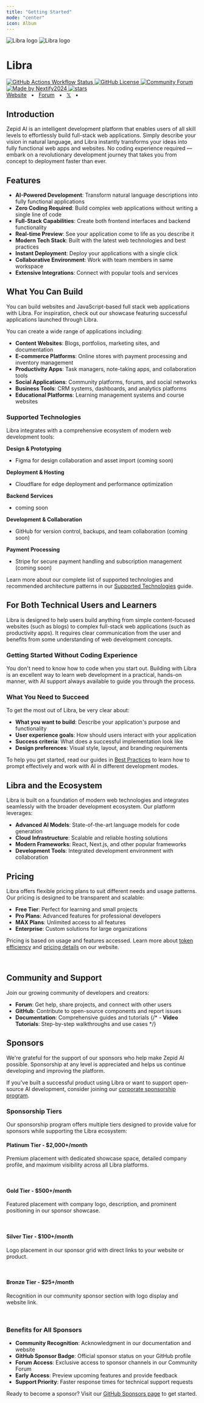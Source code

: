 ```yaml
---
title: "Getting Started"
mode: "center"
icon: Album
---
```



<div className="flex flex-col items-stretch text-center">
    <div style={{height:"170px"}}>

<img  className="block dark:hidden mx-auto my-0! h-full" alt="Libra logo" src="/logo.svg"  />
<img  className="hidden dark:block mx-auto my-0! h-full" alt="Libra logo" src="/logo-dark.svg"  />
    </div>
    <h1 className="text-3xl font-bold">Libra</h1>
    <p className="mt-2 mb-1"></p>
    <div  className="flex flex-row flex-wrap justify-center gap-1 py-2">
        <a className="border-none" href="https://github.com/nextify-limited/nextify-limited/actions/workflows/check.yml">
            <img className="h-[20px] m-0!" src="https://img.shields.io/github/actions/workflow/status/nextify-limited/nextify-limited/ci.yml?label=ci" alt="GitHub Actions Workflow Status" />
        </a>
        <a className="border-none" href="https://github.com/nextify-limited/nextify-limited/blob/main/LICENSE">
            <img className="h-[20px] m-0!" src="https://img.shields.io/badge/License-AGPL-green.svg" alt="GitHub License" />
        </a>
        <a className="border-none" href="https://forum.zepid.dev">
            <img className="h-[20px] m-0!" src="https://img.shields.io/badge/Community-Forum-7b8dcd" alt="Community Forum" />
        </a>
        <a className="border-none" href="https://x.com/nextify2024">
            <img className="h-[20px] m-0!" src="https://img.shields.io/badge/made_by-nextify2024-blue?color=FF782B&link=https://x.com/nextify2024" alt="Made by Nextify2024" />
        </a>
        <a className="border-none" href="https://github.com/nextify-limited/libra" rel="nofollow">
            <img  className="h-[20px] m-0!" src="https://img.shields.io/github/stars/nextify-limited/nextify-limited" alt="stars" />
        </a>
    </div>
    <div className="flex flex-row justify-center gap-1">
        <a href="https://zepid.dev">Website</a>
        <span>&nbsp;&nbsp;•&nbsp;&nbsp;</span>
        <a href="https://forum.zepid.dev">Forum</a>
        <span>&nbsp;&nbsp;•&nbsp;&nbsp;</span>
        <a href="https://twitter.com/nextify2024">𝕏</a>
        <span>&nbsp;&nbsp;•&nbsp;&nbsp;</span>
        <br />
    </div>
</div>

## Introduction

Zepid AI is an intelligent development platform that enables users of all skill levels to effortlessly build full-stack web applications.
Simply describe your vision in natural language, and Libra instantly transforms your ideas into fully functional web apps and websites.
No coding experience required — embark on a revolutionary development journey that takes you from concept to deployment faster than ever.

## Features

- **AI-Powered Development**: Transform natural language descriptions into fully functional applications
- **Zero Coding Required**: Build complex web applications without writing a single line of code
- **Full-Stack Capabilities**: Create both frontend interfaces and backend functionality
- **Real-time Preview**: See your application come to life as you describe it
- **Modern Tech Stack**: Built with the latest web technologies and best practices
- **Instant Deployment**: Deploy your applications with a single click
- **Collaborative Environment**: Work with team members in same workspace
- **Extensive Integrations**: Connect with popular tools and services

## What You Can Build

You can build websites and JavaScript-based full stack web applications with Libra. For inspiration, check out our showcase featuring successful applications launched through Libra.

You can create a wide range of applications including:

- **Content Websites**: Blogs, portfolios, marketing sites, and documentation
- **E-commerce Platforms**: Online stores with payment processing and inventory management
- **Productivity Apps**: Task managers, note-taking apps, and collaboration tools
- **Social Applications**: Community platforms, forums, and social networks
- **Business Tools**: CRM systems, dashboards, and analytics platforms
- **Educational Platforms**: Learning management systems and course websites

### Supported Technologies

Libra integrates with a comprehensive ecosystem of modern web development tools:

**Design & Prototyping**
- Figma for design collaboration and asset import (coming soon)

**Deployment & Hosting**
- Cloudflare for edge deployment and performance optimization

**Backend Services**
- coming soon

**Development & Collaboration**
- GitHub for version control, backups, and team collaboration (coming soon)

**Payment Processing**
- Stripe for secure payment handling and subscription management (coming soon)

Learn more about our complete list of supported technologies and recommended architecture patterns in our [Supported Technologies](/docs/technologies) guide.

## For Both Technical Users and Learners

Libra is designed to help users build anything from simple content-focused websites (such as blogs) to complex full-stack web applications (such as productivity apps). It requires clear communication from the user and benefits from some understanding of web development concepts.

### Getting Started Without Coding Experience

You don't need to know how to code when you start out. Building with Libra is an excellent way to learn web development in a practical, hands-on manner, with AI support always available to guide you through the process.

### What You Need to Succeed

To get the most out of Libra, be very clear about:

- **What you want to build**: Describe your application's purpose and functionality
- **User experience goals**: How should users interact with your application
- **Success criteria**: What does a successful implementation look like
- **Design preferences**: Visual style, layout, and branding requirements

To help you get started, read our guides in [Best Practices](/docs/best-practices) to learn how to prompt effectively and work with AI in different development modes.

## Libra and the Ecosystem

Libra is built on a foundation of modern web technologies and integrates seamlessly with the broader development ecosystem. Our platform leverages:

- **Advanced AI Models**: State-of-the-art language models for code generation
- **Cloud Infrastructure**: Scalable and reliable hosting solutions
- **Modern Frameworks**: React, Next.js, and other popular frameworks
- **Development Tools**: Integrated development environment with  collaboration

## Pricing

Libra offers flexible pricing plans to suit different needs and usage patterns. Our pricing is designed to be transparent and scalable:

- **Free Tier**: Perfect for learning and small projects
- **Pro Plans**: Advanced features for professional developers
- **MAX Plans**: Unlimited access to all features
- **Enterprise**: Custom solutions for large organizations

Pricing is based on usage and features accessed. Learn more about [token efficiency](/docs/tokens) and [pricing details](/pricing) on our website.

<br/>

## Community and Support

Join our growing community of developers and creators:

- **Forum**: Get help, share projects, and connect with other users
- **GitHub**: Contribute to open-source components and report issues
- **Documentation**: Comprehensive guides and tutorials
{/* - **Video Tutorials**: Step-by-step walkthroughs and use cases */}

## Sponsors

We're grateful for the support of our sponsors who help make Zepid AI possible. Sponsorship at any level is appreciated and helps us continue developing and improving the platform.

If you've built a successful product using Libra or want to support open-source AI development, consider joining our [corporate sponsorship program](https://github.com/sponsors/nextify-limited).

### Sponsorship Tiers

Our sponsorship program offers multiple tiers designed to provide value for sponsors while supporting the Libra ecosystem:

#### Platinum Tier - $2,000+/month
Premium placement with dedicated showcase space, detailed company profile, and maximum visibility across all Libra platforms.

<Platinum locale="en" />

<br/>

#### Gold Tier - $500+/month
Featured placement with company logo, description, and prominent positioning in our sponsor showcase.

<Gold locale="en" />

<br/>

#### Silver Tier - $100+/month
Logo placement in our sponsor grid with direct links to your website or product.

<Silver locale="en" />

<br/>

#### Bronze Tier - $25+/month
Recognition in our community sponsor section with logo display and website link.

<Bronze locale="en" />

<br/>

### Benefits for All Sponsors

- **Community Recognition**: Acknowledgment in our documentation and website
- **GitHub Sponsor Badge**: Official sponsor status on your GitHub profile
- **Forum Access**: Exclusive access to sponsor channels in our Community Forum
- **Early Access**: Preview upcoming features and provide feedback
- **Support Priority**: Faster response times for technical support requests

Ready to become a sponsor? Visit our [GitHub Sponsors page](https://github.com/sponsors/nextify-limited) to get started.